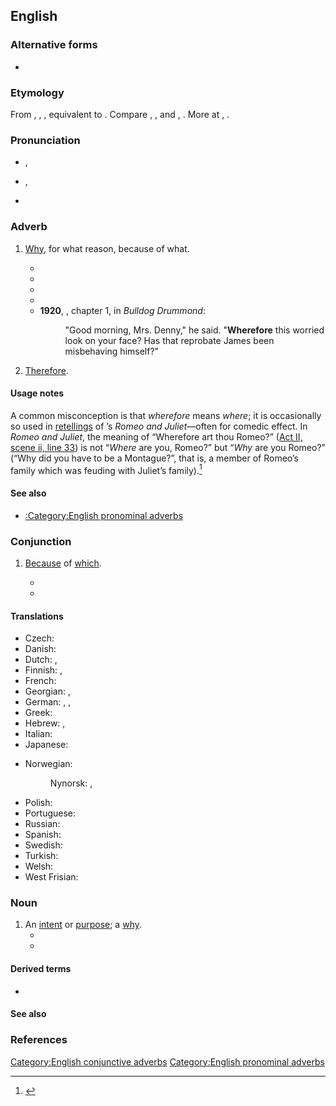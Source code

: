 ==English==

===Alternative forms===
* {{alter|en|wherefor}}

===Etymology===
From {{inh|en|enm|wherfor}}, {{m|enm|wherfore}}, {{m|enm|hwarfore}}, equivalent to {{compound|en|where|t1==what|for}}. Compare {{cog|nl|waarvoor||what for, wherefore}}, {{cog|de|wofür||for what, what for, why}}, {{etyl|da|-}} and {{etyl|no|-}} {{m|da|hvorfor||wherefore, why}}, {{cog|sv|varför||wherefore, why}}. More at {{m|en|where}}, {{m|en|for}}.

===Pronunciation===
* {{enPR|wâ(r)'fô(r)"}}, {{IPA|en|/ˈweə(ɹ)ˌfɔː(ɹ)/}}
* {{enPR|hwâ(r)'fô(r)"}}, {{IPA|en|/ˈʍeə(ɹ)ˌfɔː(ɹ)/}}
* {{hyphenation|en|where|fore}}

===Adverb===
{{en-adv|-}}

# {{lb|en|conjunctive|interrogative|archaic}} [[why|Why]], for what reason, because of what.
#* {{RQ:Shakespeare Romeo and Juliet Q1-2|act=II|scene=ii|url=https://books.google.com.sg/books?id=OCHPAAAAMAAJ&pg=PP30|passage=Ah, ''Romeo'', ''Romeo'', '''wherefore''' art thou ''Romeo''? / Denie thy Father, and refuſe thy name, / Or if thou wilt not be but ſworne my loue, / And il'e no longer be a ''Capulet''.}}
#* {{RQ:Shakespeare Tempest|act=III|scene=i|page=11|column=2|passage='''VVherefore''' weepe you?}}
#* {{RQ:King James Version|Job|21|7|url=https://archive.org/stream/Bible1611/Binder1#page/n631/mode/1up|column=1|passage='''Wherefore''' doe the wicked liue, become old, yea, are mightie in power?}}
#* {{RQ:Scott Canongate 2|volume=III|chapter=II|page=27|passage=And if he preached other than the right doctrine, '''wherefore''' did his superiors in the Carthusian convent permit it? If the shepherds turn a wolf in sheep's clothing into the flock, they should not blame the sheep for being worried.}}
#* '''1920''', {{w|Herman Cyril McNeile}}, chapter 1, in ''Bulldog Drummond'':
#*: "Good morning, Mrs. Denny," he said. "'''Wherefore''' this worried look on your face? Has that reprobate James been misbehaving himself?"
# {{lb|en|conjunctive|indicative|archaic|or|formal}} [[therefore|Therefore]].

====Usage notes====
A common misconception is that ''wherefore'' means ''where''; it is occasionally so used in [[retellings]] of {{w|William Shakespeare}}’s ''Romeo and Juliet''—often for comedic effect. In ''Romeo and Juliet'', the meaning of “Wherefore art thou Romeo?” ([[s:The Tragedy of Romeo and Juliet#SCENE II. Capulet.27s orchard.|Act II, scene ii, line 33]]) is not “''Where'' are you, Romeo?” but “''Why'' are you Romeo?” (“Why did you have to be a Montague?”, that is, a member of Romeo’s family which was feuding with Juliet’s family).<ref>{{R:Phrase Finder|entry=O Romeo, Romeo! wherefore art thou Romeo?|url=http://www.phrases.org.uk/meanings/O%20Romeo%2C%20Romeo%21%20wherefore%20art%20thou%20Romeo%3F.html|accessdate=26 February 2017}}</ref>

====See also====
* [[:Category:English pronominal adverbs]]

===Conjunction===
{{en-con}}

# {{lb|en|archaic}} [[because|Because]] of [[which]].
#* {{RQ:King James Version|Isaiah|30|12|13|url=https://archive.org/stream/Bible1611/Binder1#page/n786/mode/1up|column=1|passage='''Wherefore''', thus ſaith the holy one of Iſrael, Becauſe ye deſpise this word, and truſt in oppreſſion and peruerſeneſſe, and ſtay thereon: Therefore this iniquitie ſhalbe to you as a breach ready to fall, ſwelling out in a high wall, whoſe breaking commeth ſuddenly at an inſtant.}}
#* {{quote-book|en|author=Edgar Rice Burroughs|title=The Mucker|url=http://www.gutenberg.org/files/331/331-h/331-h.htm|publisher=The Gutenberg Project|year=1914|year_published=2009|passage='''Wherefore''' it was that by the time the authorities awoke to the fact that something had happened Billy Byrne was fifty miles west of Joliet, bowling along aboard a fast Santa Fe freight.}}

====Translations====
{{trans-top|because of which}}
* Czech: {{t+|cs|pročež}}
* Danish: {{t+|da|hvorfor}}
* Dutch: {{t+|nl|waarom}}, {{t+|nl|waarvoor}}
* Finnish: {{t|fi|[[mikä|minkä]] [[vuoksi]]}}, {{t+|fi|miksi}}
* French: {{t+|fr|d'où}}
* Georgian: {{t|ka|რატომ}}, {{t|ka|რისთვის}}
* German: {{t+|de|warum}}, {{t+|de|weswegen}}, {{t+|de|wofür}}
* Greek: {{t+|el|γιατί|sc=Grek}}
* Hebrew: {{t+|he|למה|tr=lama}}, {{t+|he|מדוע|tr=madua}}
* Italian: {{t+|it|perché}}
* Japanese: {{t+|ja|何故|tr=naniyue|sc=Jpan}}
{{trans-mid}}
* Norwegian: {{t+|no|hvorfor}}
*: Nynorsk: {{t|nn|korfor}}, {{t+|nn|kvifor}}
* Polish: {{t+|pl|dlaczego}}
* Portuguese: {{t+|pt|por quê}}
* Russian: {{t+|ru|почему́}}
* Spanish: {{t+|es|por qué}}
* Swedish: {{t+|sv|varför}}
* Turkish: {{t+|tr|niçin}}
* Welsh: {{t|cy|paham}}
* West Frisian: {{t|fy|wêrom}}
{{trans-bottom}}

===Noun===
{{en-noun}}

# An [[intent#Noun|intent]] or [[purpose#Noun|purpose]]; a [[why]].
#* {{RQ:Shakespeare Comedy of Errors|act=II|scene=ii|page=88|column=2|passage=''Ant''[''ipholus of Syracuse'']. Shall I tell you why? / ''S. Dro.'' [''Dromio of Syracuse''] I, ſir, and wherefore; for they ſay, euery why hath a '''wherefore'''.}}
#* {{quote-book|en|author=Richard Bausch|title=Good Evening Mr. & Mrs. America, and All the Ships at Sea|year=1996|page=72|passage=They want their money without reference to the hows and '''wherefores'''.}}

====Derived terms====
* {{l|en|whys and wherefores}}

====See also====
{{list:en:here-there-where}}

===References===
<references />

[[Category:English conjunctive adverbs]]
[[Category:English pronominal adverbs]]